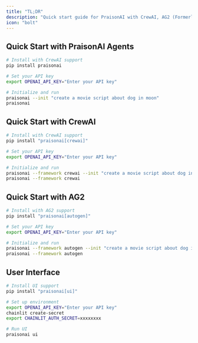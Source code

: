 ```yaml
---
title: "TL;DR"
description: "Quick start guide for PraisonAI with CrewAI, AG2 (Formerly AutoGen), and UI setup instructions"
icon: "bolt"
---
```


## Quick Start with PraisonAI Agents

```bash
# Install with CrewAI support
pip install praisonai

# Set your API key
export OPENAI_API_KEY="Enter your API key"

# Initialize and run
praisonai --init "create a movie script about dog in moon"
praisonai
```

## Quick Start with CrewAI

```bash
# Install with CrewAI support
pip install "praisonai[crewai]"

# Set your API key
export OPENAI_API_KEY="Enter your API key"

# Initialize and run
praisonai --framework crewai --init "create a movie script about dog in moon"
praisonai --framework crewai
```

## Quick Start with AG2

```bash
# Install with AG2 support
pip install "praisonai[autogen]"

# Set your API key
export OPENAI_API_KEY="Enter your API key"

# Initialize and run
praisonai --framework autogen --init "create a movie script about dog in moon"
praisonai --framework autogen
```

## User Interface

```bash
# Install UI support
pip install "praisonai[ui]"

# Set up environment
export OPENAI_API_KEY="Enter your API key"
chainlit create-secret
export CHAINLIT_AUTH_SECRET=xxxxxxxx

# Run UI
praisonai ui
```